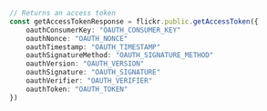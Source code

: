 ```typescript index.ts
// Returns an access token
const getAccessTokenResponse = flickr.public.getAccessToken({
    oauthConsumerKey: "OAUTH_CONSUMER_KEY"
    oauthNonce: "OAUTH_NONCE"
    oauthTimestamp: "OAUTH_TIMESTAMP"
    oauthSignatureMethod: "OAUTH_SIGNATURE_METHOD"
    oauthVersion: "OAUTH_VERSION"
    oauthSignature: "OAUTH_SIGNATURE"
    oauthVerifier: "OAUTH_VERIFIER"
    oauthToken: "OAUTH_TOKEN"
})
```